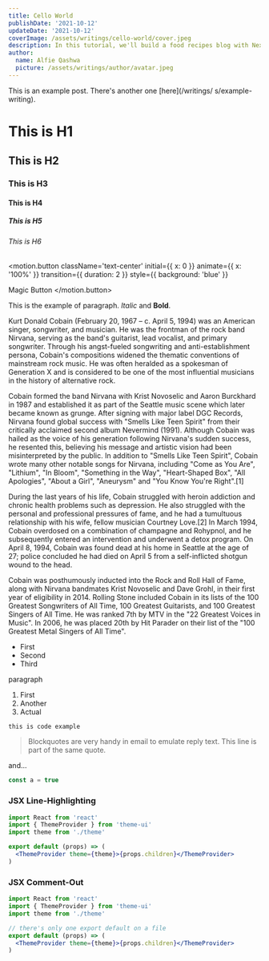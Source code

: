 ```yaml
---
title: Cello World
publishDate: '2021-10-12'
updateDate: '2021-10-12'
coverImage: /assets/writings/cello-world/cover.jpeg
description: In this tutorial, we'll build a food recipes blog with Next.js, MDX, Tailwind CSS, and TypeScript. MDX allows you to write JSX in your markdown file, making it easy and flexible to create and update articles.
author:
  name: Alfie Qashwa
  picture: /assets/writings/author/avatar.jpeg
---
```



This is an example post. There's another one [here](/writings/
s/example-writing).

# This is H1

## This is H2

### This is H3

#### This is H4

##### This is H5

###### This is H6

<motion.button
  className='text-center'
  initial={{ x: 0 }}
  animate={{ x: '100%' }}
  transition={{ duration: 2 }}
  style={{ background: 'blue' }}
>
  Magic Button
</motion.button>

<HeroWithQuote quote='✨ Cello World ✨' />

This is the example of paragraph. _Italic_ and **Bold**.

Kurt Donald Cobain (February 20, 1967 – c. April 5, 1994) was an American singer, songwriter, and musician. He was the frontman of the rock band Nirvana, serving as the band's guitarist, lead vocalist, and primary songwriter. Through his angst-fueled songwriting and anti-establishment persona, Cobain's compositions widened the thematic conventions of mainstream rock music. He was often heralded as a spokesman of Generation X and is considered to be one of the most influential musicians in the history of alternative rock.

Cobain formed the band Nirvana with Krist Novoselic and Aaron Burckhard in 1987 and established it as part of the Seattle music scene which later became known as grunge. After signing with major label DGC Records, Nirvana found global success with "Smells Like Teen Spirit" from their critically acclaimed second album Nevermind (1991). Although Cobain was hailed as the voice of his generation following Nirvana's sudden success, he resented this, believing his message and artistic vision had been misinterpreted by the public. In addition to "Smells Like Teen Spirit", Cobain wrote many other notable songs for Nirvana, including "Come as You Are", "Lithium", "In Bloom", "Something in the Way", "Heart-Shaped Box", "All Apologies", "About a Girl", "Aneurysm" and "You Know You're Right".[1]

During the last years of his life, Cobain struggled with heroin addiction and chronic health problems such as depression. He also struggled with the personal and professional pressures of fame, and he had a tumultuous relationship with his wife, fellow musician Courtney Love.[2] In March 1994, Cobain overdosed on a combination of champagne and Rohypnol, and he subsequently entered an intervention and underwent a detox program. On April 8, 1994, Cobain was found dead at his home in Seattle at the age of 27; police concluded he had died on April 5 from a self-inflicted shotgun wound to the head.

Cobain was posthumously inducted into the Rock and Roll Hall of Fame, along with Nirvana bandmates Krist Novoselic and Dave Grohl, in their first year of eligibility in 2014. Rolling Stone included Cobain in its lists of the 100 Greatest Songwriters of All Time, 100 Greatest Guitarists, and 100 Greatest Singers of All Time. He was ranked 7th by MTV in the "22 Greatest Voices in Music". In 2006, he was placed 20th by Hit Parader on their list of the "100 Greatest Metal Singers of All Time".

- First
- Second
- Third

paragraph

1. First
2. Another
3. Actual

`this is code example`

> Blockquotes are very handy in email to emulate reply text.
> This line is part of the same quote.

and...

```js
const a = true
```

### JSX Line-Highlighting

```jsx {3,8-10}
import React from 'react'
import { ThemeProvider } from 'theme-ui'
import theme from './theme'

export default (props) => (
  <ThemeProvider theme={theme}>{props.children}</ThemeProvider>
)
```

### JSX Comment-Out

```jsx
import React from 'react'
import { ThemeProvider } from 'theme-ui'
import theme from './theme'

// there's only one export default on a file
export default (props) => (
  <ThemeProvider theme={theme}>{props.children}</ThemeProvider>
)
```
